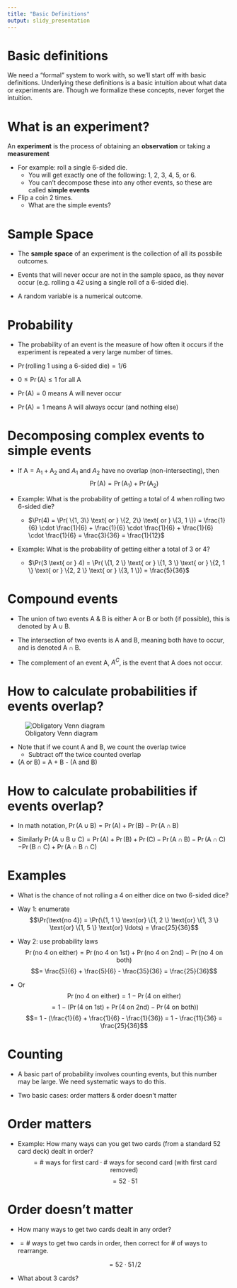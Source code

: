 ```yaml
---
title: "Basic Definitions"
output: slidy_presentation
---
```


# Basic definitions

We need a "formal" system to work with, so we'll start off with basic definitions.  Underlying these definitions is a basic intuition about what data or experiments are.  Though we formalize these concepts, never forget the intuition.

#  What is an experiment?

An **experiment** is the process of obtaining an **observation** or taking a **measurement**


* For example: roll a single 6-sided die.  
    * You will get exactly one of the following: 1, 2, 3, 4, 5, or 6.  
    * You can't decompose these into any other events, so these are called **simple events**

* Flip a coin 2 times.
    * What are the simple events?

# Sample Space

* The **sample space** of an experiment is the collection of all its possbile outcomes.

* Events that will never occur are not in the sample space, as they never occur (e.g. rolling a 42 using a single roll of a 6-sided die).

* A random variable is a numerical outcome.

# Probability 

* The probability of an event is the measure of how often it occurs if the experiment is repeated a very large number of times.

- $\Pr (\text{rolling 1 using a 6-sided die}) = 1/6$

- $0 \leq \Pr (\text{A}) \leq 1$ for all A

- $\Pr (\text{A}) = 0$ means A will never occur

- $\Pr (\text{A}) = 1$ means A will always occur (and nothing else)

# Decomposing complex events to simple events

- If $\text{A} = \text{A}_{1} + \text{A}_{2}$ and $A_{1}$ and $A_{2}$ have no overlap (non-intersecting), then $$\Pr(\text{A}) = \Pr(\text{A}_{1}) + \Pr(\text{A}_{2})$$

- Example: What is the probability of getting a total of 4 when rolling two 6-sided die?
    - $\Pr(4) = \Pr( \{1, 3\} \text{ or } \{2, 2\} \text{ or } \{3, 1 \}) = \frac{1}{6} \cdot \frac{1}{6} + \frac{1}{6} \cdot \frac{1}{6} +  \frac{1}{6} \cdot \frac{1}{6} = \frac{3}{36} = \frac{1}{12}$
    
- Example: What is the probability of getting either a total of 3 or 4?
    - $\Pr(3 \text{ or } 4) = \Pr( \{1, 2 \} \text{ or } \{1, 3 \} \text{ or } \{2, 1 \} \text{ or } \{2, 2 \} \text{ or } \{3, 1 \}) = \frac{5}{36}$
    
# Compound events

- The union of two events A \& B is either A or B or both (if possible), this is denoted by $\text{A} \cup \text{B}$.

- The intersection of two events is A and B, meaning both have to occur, and is denoted $\text{A} \cap \text{B}$.  

- The complement of an event A, $A^{C}$, is the event that A does not occur.

# How to calculate probabilities if events overlap?

![Obligatory Venn diagram](AintersectB.png)

- Note that if we count A and B, we count the overlap twice
    - Subtract off the twice counted overlap
   
- (A or B) = A + B - (A and B)

# How to calculate probabilities if events overlap?

- In math notation, $\Pr(\text{A} \cup \text{B}) = \Pr (\text{A}) + \Pr (\text{B}) - \Pr(\text{A} \cap \text{B})$

- Similarly $\Pr(\text{A} \cup \text{B} \cup \text{C}) = \Pr(\text{A}) + \Pr(\text{B}) + \Pr(\text{C}) - \Pr(\text{A} \cap \text{B}) - \Pr(\text{A} \cap \text{C})$
                         $- \Pr(\text{B} \cap \text{C}) + \Pr(\text{A} \cap \text{B} \cap \text{C})$
                         
                         
# Examples

- What is the chance of not rolling a 4 on either dice on two 6-sided dice?

- Way 1: enumerate
$$\Pr(\text{no 4}) = \Pr(\{1, 1 \} \text{or} \{1, 2 \} \text{or} \{1, 3 \} \text{or} \{1, 5 \} \text{or} \ldots) = \frac{25}{36}$$

- Way 2: use probability laws
$$\Pr(\text{no 4 on either}) = \Pr(\text{no 4 on 1st}) + \Pr(\text{no 4 on 2nd}) - \Pr(\text{no 4 on both})$$
$$= \frac{5}{6} + \frac{5}{6} - \frac{35}{36} = \frac{25}{36}$$

- Or 
$$\Pr(\text{no 4 on either}) = 1 - \Pr(\text{4 on either})$$
$$= 1 - (\Pr(\text{4 on 1st}) + \Pr(\text{4 on 2nd}) - \Pr(\text{4 on both}))$$
$$= 1 - (\frac{1}{6} + \frac{1}{6} - \frac{1}{36}) = 1 - \frac{11}{36} = \frac{25}{36}$$



# Counting

- A basic part of probability involves counting events, but this number may be large.  We need systematic ways to do this.

- Two basic cases: order matters \& order doesn't matter

# Order matters

- Example: How many ways can you get two cards (from a standard 52 card deck) dealt in order?
    $$= \# \text{ ways for first card} \cdot \# \text{ ways for second card (with first card removed)}$$
    $$= 52 \cdot 51$$
    
# Order doesn't matter

- How many ways to get two cards dealt in any order?

- $= \#$ ways to get two cards in order, then correct for $\#$ of ways to rearrange.

    $$= 52 \cdot 51 \, / 2$$
    
- What about 3 cards?









